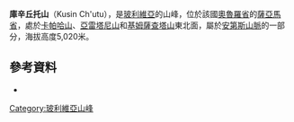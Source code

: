 {{Coord|18|6|50|S|68|19|7|W|display=title}}

'''庫辛丘托山'''（Kusin Ch'utu），是[[玻利維亞|玻利維亞]]的山峰，位於該國[[奧魯羅省|奧魯羅省]]的[[薩亞馬省|薩亞馬省]]，處於[[卡帕哈山|卡帕哈山]]、[[亞雷塔尼山|亞雷塔尼山]]和[[基姆薩查塔山_(薩亞馬省)|基姆薩查塔山]]東北面，屬於[[安第斯山脈|安第斯山脈]]的一部分，海拔高度5,020米。

==參考資料==
*{{cite web|url=http://www.ine.gob.bo/publicaciones/visorPdf.aspx?Codigo=040402&tipo=1|title=Turco|author=<!--Staff writer(s); no by-line.-->|date=|website=|publisher=|accessdate=November 9, 2014|deadurl=yes|archiveurl=https://web.archive.org/web/20160303231150/http://www.ine.gob.bo/publicaciones/visorPdf.aspx?Codigo=040402&tipo=1|archivedate=2016年3月3日}}

{{Bolivia-geo-stub}}
[[Category:玻利維亞山峰|Category:玻利維亞山峰]]